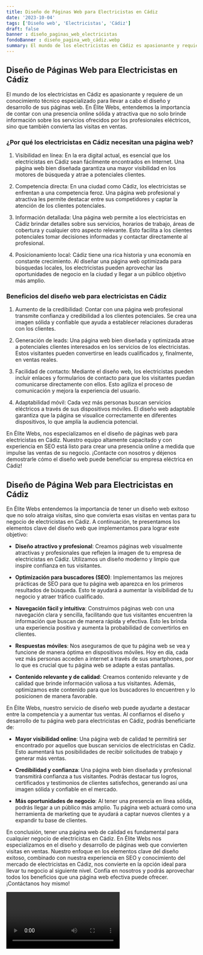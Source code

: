 ```yaml
---
title: Diseño de Páginas Web para Electricistas en Cádiz
date: '2023-10-04'
tags: ['Diseño web', 'Electricistas', 'Cádiz']
draft: false
banner : diseño_paginas_web_electricistas
fondoBanner : diseño_pagina_web_cádiz.webp
summary: El mundo de los electricistas en Cádiz es apasionante y requiere de un conocimiento técnico especializado para llevar a cabo el diseño y desarrollo de sus páginas web. En Élite Webs, entendemos la importancia de contar con una presencia online sólida y atractiva que no solo brinde información sobre los servicios ofrecidos por los profesionales eléctricos, sino que también convierta las visitas en ventas.
---
```


## Diseño de Páginas Web para Electricistas en Cádiz

El mundo de los electricistas en Cádiz es apasionante y requiere de un conocimiento técnico especializado para llevar a cabo el diseño y desarrollo de sus páginas web. En Élite Webs, entendemos la importancia de contar con una presencia online sólida y atractiva que no solo brinde información sobre los servicios ofrecidos por los profesionales eléctricos, sino que también convierta las visitas en ventas.

### ¿Por qué los electricistas en Cádiz necesitan una página web?

1. Visibilidad en línea: En la era digital actual, es esencial que los electricistas en Cádiz sean fácilmente encontrados en Internet. Una página web bien diseñada garantiza una mayor visibilidad en los motores de búsqueda y atrae a potenciales clientes.

2. Competencia directa: En una ciudad como Cádiz, los electricistas se enfrentan a una competencia feroz. Una página web profesional y atractiva les permite destacar entre sus competidores y captar la atención de los clientes potenciales.

3. Información detallada: Una página web permite a los electricistas en Cádiz brindar detalles sobre sus servicios, horarios de trabajo, áreas de cobertura y cualquier otro aspecto relevante. Esto facilita a los clientes potenciales tomar decisiones informadas y contactar directamente al profesional.

4. Posicionamiento local: Cádiz tiene una rica historia y una economía en constante crecimiento. Al diseñar una página web optimizada para búsquedas locales, los electricistas pueden aprovechar las oportunidades de negocio en la ciudad y llegar a un público objetivo más amplio.

### Beneficios del diseño web para electricistas en Cádiz

1. Aumento de la credibilidad: Contar con una página web profesional transmite confianza y credibilidad a los clientes potenciales. Se crea una imagen sólida y confiable que ayuda a establecer relaciones duraderas con los clientes.

2. Generación de leads: Una página web bien diseñada y optimizada atrae a potenciales clientes interesados en los servicios de los electricistas. Estos visitantes pueden convertirse en leads cualificados y, finalmente, en ventas reales.

3. Facilidad de contacto: Mediante el diseño web, los electricistas pueden incluir enlaces y formularios de contacto para que los visitantes puedan comunicarse directamente con ellos. Esto agiliza el proceso de comunicación y mejora la experiencia del usuario.

4. Adaptabilidad móvil: Cada vez más personas buscan servicios eléctricos a través de sus dispositivos móviles. El diseño web adaptable garantiza que la página se visualice correctamente en diferentes dispositivos, lo que amplía la audiencia potencial.

En Élite Webs, nos especializamos en el diseño de páginas web para electricistas en Cádiz. Nuestro equipo altamente capacitado y con experiencia en SEO está listo para crear una presencia online a medida que impulse las ventas de su negocio. ¡Contacte con nosotros y déjenos demostrarle cómo el diseño web puede beneficiar su empresa eléctrica en Cádiz!

<GifSeo />

<Cta />

## Diseño de Página Web para Electricistas en Cádiz

En Élite Webs entendemos la importancia de tener un diseño web exitoso que no solo atraiga visitas, sino que convierta esas visitas en ventas para tu negocio de electricistas en Cádiz. A continuación, te presentamos los elementos clave del diseño web que implementamos para lograr este objetivo:

- **Diseño atractivo y profesional**: Creamos páginas web visualmente atractivas y profesionales que reflejen la imagen de tu empresa de electricistas en Cádiz. Utilizamos un diseño moderno y limpio que inspire confianza en tus visitantes.

- **Optimización para buscadores (SEO)**: Implementamos las mejores prácticas de SEO para que tu página web aparezca en los primeros resultados de búsqueda. Esto te ayudará a aumentar la visibilidad de tu negocio y atraer tráfico cualificado.

- **Navegación fácil y intuitiva**: Construimos páginas web con una navegación clara y sencilla, facilitando que tus visitantes encuentren la información que buscan de manera rápida y efectiva. Esto les brinda una experiencia positiva y aumenta la probabilidad de convertirlos en clientes.

- **Respuestas móviles**: Nos aseguramos de que tu página web se vea y funcione de manera óptima en dispositivos móviles. Hoy en día, cada vez más personas acceden a internet a través de sus smartphones, por lo que es crucial que tu página web se adapte a estas pantallas.

- **Contenido relevante y de calidad**: Creamos contenido relevante y de calidad que brinde información valiosa a tus visitantes. Además, optimizamos este contenido para que los buscadores lo encuentren y lo posicionen de manera favorable.

En Élite Webs, nuestro servicio de diseño web puede ayudarte a destacar entre la competencia y a aumentar tus ventas. Al confiarnos el diseño y desarrollo de tu página web para electricistas en Cádiz, podrás beneficiarte de:

- **Mayor visibilidad online**: Una página web de calidad te permitirá ser encontrado por aquellos que buscan servicios de electricistas en Cádiz. Esto aumentará tus posibilidades de recibir solicitudes de trabajo y generar más ventas.

- **Credibilidad y confianza**: Una página web bien diseñada y profesional transmitirá confianza a tus visitantes. Podrás destacar tus logros, certificados y testimonios de clientes satisfechos, generando así una imagen sólida y confiable en el mercado.

- **Más oportunidades de negocio**: Al tener una presencia en línea sólida, podrás llegar a un público más amplio. Tu página web actuará como una herramienta de marketing que te ayudará a captar nuevos clientes y a expandir tu base de clientes.

En conclusión, tener una página web de calidad es fundamental para cualquier negocio de electricistas en Cádiz. En Élite Webs nos especializamos en el diseño y desarrollo de páginas web que convierten visitas en ventas. Nuestro enfoque en los elementos clave del diseño exitoso, combinado con nuestra experiencia en SEO y conocimiento del mercado de electricistas en Cádiz, nos convierte en la opción ideal para llevar tu negocio al siguiente nivel. Confía en nosotros y podrás aprovechar todos los beneficios que una página web efectiva puede ofrecer. ¡Contáctanos hoy mismo!

<Video />

<CtaBot job='Electricistas' city='Cádiz'/>

<Gmaps query='Cádiz+españa+maps' />